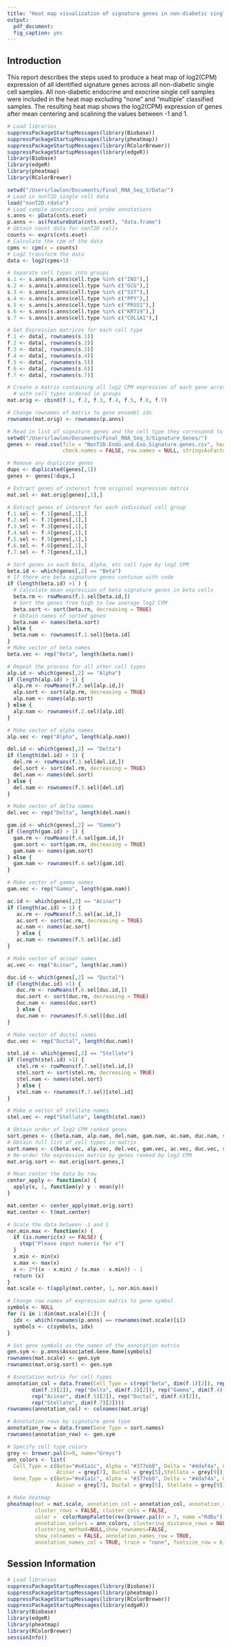 ```yaml
---
title: "Heat map visualization of signature genes in non-diabetic single cells"
output: 
  pdf_document:
  fig_caption: yes
---
```

  
## Introduction

This report describes the steps used to produce a heat map of log2(CPM) expression of all identified signature genes across all non-diabetic single cell samples. All non-diabetic endocrine and exocrine single cell samples were included in the heat map excluding "none" and "multiple" classified samples. The resulting heat map shows the log2(CPM) expression of genes after mean centering and scalining the values between -1 and 1.

```r
# Load libraries
suppressPackageStartupMessages(library(Biobase))
suppressPackageStartupMessages(library(pheatmap))
suppressPackageStartupMessages(library(RColorBrewer))
suppressPackageStartupMessages(library(edgeR))
library(Biobase)
library(edgeR)
library(pheatmap)
library(RColorBrewer)

setwd("/Users/lawlon/Documents/Final_RNA_Seq_3/Data/")
# Load in nonT2D single cell data
load("nonT2D.rdata")
# Load sample annotations and probe annotations
s.anns <- pData(cnts.eset)
p.anns <- as(featureData(cnts.eset), "data.frame")
# Obtain count data for nonT2D cells
counts <- exprs(cnts.eset)
# Calculate the cpm of the data
cpms <- cpm(x = counts)
# Log2 transform the data
data <- log2(cpms+1)

# Separate cell types into groups
s.1 <- s.anns[s.anns$cell.type %in% c("INS"),]
s.2 <- s.anns[s.anns$cell.type %in% c("GCG"),]
s.3 <- s.anns[s.anns$cell.type %in% c("SST"),]
s.4 <- s.anns[s.anns$cell.type %in% c("PPY"),]
s.5 <- s.anns[s.anns$cell.type %in% c("PRSS1"),]
s.6 <- s.anns[s.anns$cell.type %in% c("KRT19"),]
s.7 <- s.anns[s.anns$cell.type %in% c("COL1A1"),]

# Get Expression matrices for each cell type
f.1 <- data[, rownames(s.1)]
f.2 <- data[, rownames(s.2)]
f.3 <- data[, rownames(s.3)]
f.4 <- data[, rownames(s.4)]
f.5 <- data[, rownames(s.5)]
f.6 <- data[, rownames(s.6)]
f.7 <- data[, rownames(s.7)]

# Create a matrix containing all log2 CPM expression of each gene across cell types
  # with cell types ordered in groups
mat.orig <- cbind(f.1, f.2, f.3, f.4, f.5, f.6, f.7)

# Change rownames of matrix to gene ensembl ids
rownames(mat.orig) <- rownames(p.anns)

# Read in list of signature genes and the cell type they correspond to
setwd("/Users/lawlon/Documents/Final_RNA_Seq_3/Signature_Genes/")
genes <- read.csv(file = "NonT2D.Endo.and.Exo.Signature.genes.csv", header = FALSE, 
                  check.names = FALSE, row.names = NULL, stringsAsFactors = FALSE)

# Remove any duplicate genes
dups <- duplicated(genes[,1])
genes <- genes[!dups,]

# Extract genes of interest from original expression matrix
mat.sel <- mat.orig[genes[,1],]

# Extract genes of interest for each individual cell group
f.1.sel <- f.1[genes[,1],]
f.2.sel <- f.2[genes[,1],]
f.3.sel <- f.3[genes[,1],]
f.4.sel <- f.4[genes[,1],]
f.5.sel <- f.5[genes[,1],]
f.6.sel <- f.6[genes[,1],]
f.7.sel <- f.7[genes[,1],]

# Sort genes in each Beta, Alpha, etc cell type by log2 CPM
beta.id <- which(genes[,2] == "Beta")
# If there are beta signature genes continue with code
if (length(beta.id) >1 ) {
  # Calculate mean expression of beta signature genes in beta cells
  beta.rm <- rowMeans(f.1.sel[beta.id,])
  # Sort the genes from high to low average log2 CPM
  beta.sort <- sort(beta.rm, decreasing = TRUE)
  # Obtain names of sorted genes
  beta.nam <- names(beta.sort)
} else {
  beta.nam <- rownames(f.1.sel)[beta.id]
}
# Make vector of beta names
beta.vec <- rep("Beta", length(beta.nam))

# Repeat the process for all other cell types
alp.id <- which(genes[,2] == "Alpha")
if (length(alp.id) > 1) {
  alp.rm <- rowMeans(f.2.sel[alp.id,])
  alp.sort <- sort(alp.rm, decreasing = TRUE)
  alp.nam <- names(alp.sort)
} else {
  alp.nam <- rownames(f.2.sel)[alp.id]
}

# Make vector of alpha names
alp.vec <- rep("Alpha", length(alp.nam))

del.id <- which(genes[,2] == "Delta")
if (length(del.id) > 1) {
  del.rm <- rowMeans(f.3.sel[del.id,])
  del.sort <- sort(del.rm, decreasing = TRUE)
  del.nam <- names(del.sort)
} else {
  del.nam <- rownames(f.3.sel)[del.id]
}

# Make vector of delta names
del.vec <- rep("Delta", length(del.nam))

gam.id <- which(genes[,2] == "Gamma")
if (length(gam.id) > 1) {
  gam.rm <- rowMeans(f.4.sel[gam.id,])
  gam.sort <- sort(gam.rm, decreasing = TRUE)
  gam.nam <- names(gam.sort)
} else {
  gam.nam <- rownames(f.4.sel)[gam.id]
}

# Make vector of gamma names
gam.vec <- rep("Gamma", length(gam.nam))

ac.id <- which(genes[,2] == "Acinar")
if (length(ac.id) > 1) {
   ac.rm <- rowMeans(f.5.sel[ac.id,])
   ac.sort <- sort(ac.rm, decreasing = TRUE)
   ac.nam <- names(ac.sort)
   } else {
   ac.nam <- rownames(f.5.sel)[ac.id]
}

# Make vector of acinar names
ac.vec <- rep("Acinar", length(ac.nam))

duc.id <- which(genes[,2] == "Ductal")
if (length(duc.id) >1) {
   duc.rm <- rowMeans(f.6.sel[duc.id,])
   duc.sort <- sort(duc.rm, decreasing = TRUE)
   duc.nam <- names(duc.sort)
   } else {
   duc.nam <- rownames(f.6.sel)[duc.id]
}

# Make vector of ductal names
duc.vec <- rep("Ductal", length(duc.nam))

stel.id <- which(genes[,2] == "Stellate")
if (length(stel.id) >1) {
   stel.rm <- rowMeans(f.7.sel[stel.id,])
   stel.sort <- sort(stel.rm, decreasing = TRUE)
   stel.nam <- names(stel.sort)
   } else {
   stel.nam <- rownames(f.7.sel)[stel.id]
}

# Make a vector of stellate names
stel.vec <- rep("Stellate", length(stel.nam))

# Obtain order of log2 CPM ranked genes
sort.genes <- c(beta.nam, alp.nam, del.nam, gam.nam, ac.nam, duc.nam, stel.nam)
# Obtain full list of cell types in matrix
sort.names <- c(beta.vec, alp.vec, del.vec, gam.vec, ac.vec, duc.vec, stel.vec)
# Re-order the expression matrix by genes ranked by log2 CPM
mat.orig.sort <- mat.orig[sort.genes,]

# Mean center the data by row
center_apply <- function(x) {
  apply(x, 1, function(y) y - mean(y))
}

mat.center <- center_apply(mat.orig.sort)
mat.center <- t(mat.center)

# Scale the data between -1 and 1
nor.min.max <- function(x) {
  if (is.numeric(x) == FALSE) {
    stop("Please input numeric for x")
  }
  x.min <- min(x)
  x.max <- max(x)
  x <- 2*((x - x.min) / (x.max - x.min)) - 1
  return (x)
}
mat.scale <- t(apply(mat.center, 1, nor.min.max))

# Change row names of expression matrix to gene symbol 
symbols <- NULL
for (i in 1:dim(mat.scale)[1]) {
  idx <- which(rownames(p.anns) == rownames(mat.scale)[i])
  symbols <- c(symbols, idx)
}

# Set gene symbols as the names of the annotation matrix
gen.sym <- p.anns$Associated.Gene.Name[symbols]
rownames(mat.scale) <- gen.sym
rownames(mat.orig.sort) <- gen.sym

# Annotation matrix for cell types
annotation_col = data.frame(Cell_Type = c(rep("Beta", dim(f.1)[2]), rep("Alpha",
        dim(f.2)[2]), rep("Delta", dim(f.3)[2]), rep("Gamma", dim(f.4)[2]),
        rep("Acinar", dim(f.5)[2]), rep("Ductal", dim(f.6)[2]),
        rep("Stellate", dim(f.7)[2])))
rownames(annotation_col) <- colnames(mat.orig)

# Annotation rows by signature gene type
annotation_row = data.frame(Gene_Type = sort.names)
rownames(annotation_row) <- gen.sym

# Specify cell type colors
grey <- brewer.pal(n=9, name="Greys")
ann_colors <- list(
  Cell_Type = c(Beta="#e41a1c", Alpha = "#377eb8", Delta = "#4daf4a", Gamma = "#984ea3",
                Acinar = grey[7], Ductal = grey[5],Stellate = grey[9]),
  Gene_Type = c(Beta="#e41a1c", Alpha = "#377eb8", Delta = "#4daf4a", Gamma = "#984ea3",
                Acinar = grey[7], Ductal = grey[5], Stellate = grey[9]))
```

```r
# Make heatmap
pheatmap(mat = mat.scale, annotation_col = annotation_col, annotation_row = annotation_row,
         cluster_rows = FALSE, cluster_cols = FALSE,
         color =  colorRampPalette(rev(brewer.pal(n = 7, name ="RdBu")))(20),
         annotation_colors = ann_colors, clustering_distance_rows = NULL,
         clustering_method=NULL,show_rownames=FALSE,
         show_colnames = FALSE, annotation_names_row = TRUE,
         annotation_names_col = TRUE, trace = "none", fontsize_row = 6)
```
\pagebreak

## Session Information
```r
# Load libraries
suppressPackageStartupMessages(library(Biobase))
suppressPackageStartupMessages(library(pheatmap))
suppressPackageStartupMessages(library(RColorBrewer))
suppressPackageStartupMessages(library(edgeR))
library(Biobase)
library(edgeR)
library(pheatmap)
library(RColorBrewer)
sessionInfo()
```

